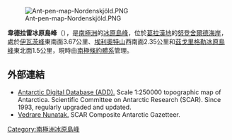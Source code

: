 {{expand|time=2014-01-02T17:24:17+00:00}}
[[Image:Ant-pen-map-Nordenskjöld.PNG|thumb]]

{{coord|64|25|44|S|60|07|05|W|display=title}}

'''韋德拉雷冰原島峰'''（{{lang-en|Vedrare Nunatak}}），是[[南極洲|南極洲]]的[[冰原島峰|冰原島峰]]，位於[[葛拉漢地|葛拉漢地]]的[[努登舍爾德海岸|努登舍爾德海岸]]，處於[[伊瓦茨峰|伊瓦茨峰]]東南面3.67公里、[[埃利奧特山|埃利奧特山]]西南面2.35公里和[[茲戈里格勒冰原島峰|茲戈里格勒冰原島峰]]東北面1.5公里，現時由[[南極條約體系|南極條約體系]]管理。

==外部連結==
* [http://www.add.scar.org Antarctic Digital Database (ADD).] {{Wayback|url=http://www.add.scar.org/ |date=20170305000653 }} Scale 1:250000 topographic map of Antarctica. Scientific Committee on Antarctic Research (SCAR). Since 1993, regularly upgraded and updated.
* [https://data.aad.gov.au/aadc/gaz/scar/display_name.cfm?gaz_id=137498 Vedrare Nunatak.] {{Wayback|url=https://data.aad.gov.au/aadc/gaz/scar/display_name.cfm?gaz_id=137498 |date=20170922100318 }} SCAR Composite Antarctic Gazetteer.

{{DEFAULTSORT:Vedrare Nunatak}}
[[Category:南極洲冰原島峰|Category:南極洲冰原島峰]]


{{NordenskjöldCoast-geo-stub}}